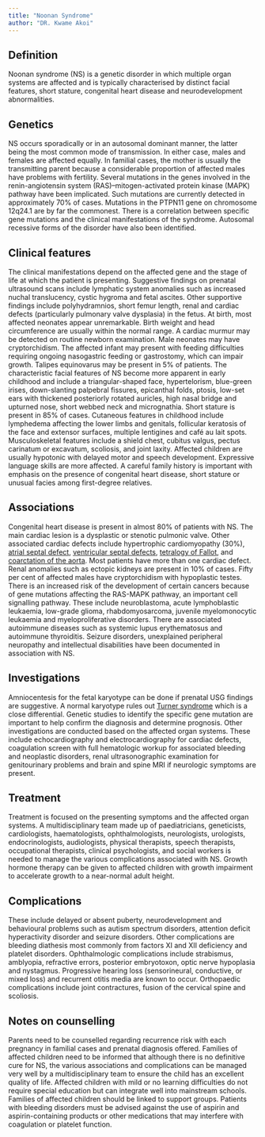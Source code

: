 ```yaml
---
title: "Noonan Syndrome"
author: "DR. Kwame Akoi"
---
```


## Definition

Noonan syndrome (NS) is a genetic disorder in which multiple organ systems are affected and is
typically characterised by distinct facial features, short stature, congenital heart disease and
neurodevelopment abnormalities.

## Genetics

NS occurs sporadically or in an autosomal dominant manner, the latter being the most common mode of
transmission. In either case, males and females are affected equally. In familial cases, the mother
is usually the transmitting parent because a considerable proportion of affected males have problems
with fertility. Several mutations in the genes involved in the renin-angiotensin system
(RAS)–mitogen-activated protein kinase (MAPK) pathway have been implicated. Such mutations are
currently detected in approximately 70% of cases. Mutations in the PTPN11 gene on chromosome 12q24.1
are by far the commonest. There is a correlation between specific gene mutations and the clinical
manifestations of the syndrome. Autosomal recessive forms of the disorder have also been identified.

## Clinical features

The clinical manifestations depend on the affected gene and the stage of life at which the patient
is presenting. Suggestive findings on prenatal ultrasound scans include lymphatic system anomalies
such as increased nuchal translucency, cystic hygroma and fetal ascites. Other supportive findings
include polyhydramnios, short femur length, renal and cardiac defects (particularly pulmonary valve
dysplasia) in the fetus. At birth, most affected neonates appear unremarkable. Birth weight and head
circumference are usually within the normal range. A cardiac murmur may be detected on routine
newborn examination. Male neonates may have cryptorchidism. The affected infant may present with
feeding difficulties requiring ongoing nasogastric feeding or gastrostomy, which can impair growth.
Talipes equinovarus may be present in 5% of patients. The characteristic facial features of NS
become more apparent in early childhood and include a triangular-shaped face, hypertelorism,
blue-green irises, down-slanting palpebral fissures, epicanthal folds, ptosis, low-set ears with
thickened posteriorly rotated auricles, high nasal bridge and upturned nose, short webbed neck and
micrognathia. Short stature is present in 85% of cases. Cutaneous features in childhood include
lymphedema affecting the lower limbs and genitals, follicular keratosis of the face and extensor
surfaces, multiple lentigines and café au lait spots. Musculoskeletal features include a shield
chest, cubitus valgus, pectus carinatum or excavatum, scoliosis, and joint laxity. Affected children
are usually hypotonic with delayed motor and speech development. Expressive language skills are more
affected. A careful family history is important with emphasis on the presence of congenital heart
disease, short stature or unusual facies among first-degree relatives.

## Associations

Congenital heart disease is present in almost 80% of patients with NS. The main cardiac lesion is a
dysplastic or stenotic pulmonic valve. Other associated cardiac defects include hypertrophic
cardiomyopathy (30%), [atrial septal defect](cvs-asd.qmd), [ventricular septal
defects](cvs-vsd.qmd), [tetralogy of Fallot](cvs-tof.qmd), and [coarctation of the
aorta](cvs-coa.qmd). Most patients have more than one cardiac defect. Renal anomalies such as
ectopic kidneys are present in 10% of cases. Fifty per cent of affected males have cryptorchidism
with hypoplastic testes. There is an increased risk of the development of certain cancers because of
gene mutations affecting the RAS-MAPK pathway, an important cell signalling pathway. These include
neuroblastoma, acute lymphoblastic leukaemia, low-grade glioma, rhabdomyosarcoma, juvenile
myelomonocytic leukaemia and myeloproliferative disorders. There are associated autoimmune diseases
such as systemic lupus erythematosus and autoimmune thyroiditis. Seizure disorders, unexplained
peripheral neuropathy and intellectual disabilities have been documented in association with NS.

## Investigations

Amniocentesis for the fetal karyotype can be done if prenatal USG findings are suggestive. A normal
karyotype rules out [Turner syndrome](synd-turners.qmd) which is a close differential. Genetic
studies to identify the specific gene mutation are important to help confirm the diagnosis and
determine prognosis. Other investigations are conducted based on the affected organ systems. These
include echocardiography and electrocardiography for cardiac defects, coagulation screen with full
hematologic workup for associated bleeding and neoplastic disorders, renal ultrasonographic
examination for genitourinary problems and brain and spine MRI if neurologic symptoms are present.

## Treatment

Treatment is focused on the presenting symptoms and the affected organ systems. A multidisciplinary
team made up of paediatricians, geneticists, cardiologists, haematologists, ophthalmologists,
neurologists, urologists, endocrinologists, audiologists, physical therapists, speech therapists,
occupational therapists, clinical psychologists, and social workers is needed to manage the various
complications associated with NS. Growth hormone therapy can be given to affected children with
growth impairment to accelerate growth to a near-normal adult height.

## Complications

These include delayed or absent puberty, neurodevelopment and behavioural problems such as autism
spectrum disorders, attention deficit hyperactivity disorder and seizure disorders. Other
complications are bleeding diathesis most commonly from factors XI and XII deficiency and platelet
disorders. Ophthalmologic complications include strabismus, amblyopia, refractive errors, posterior
embryotoxon, optic nerve hypoplasia and nystagmus. Progressive hearing loss (sensorineural,
conductive, or mixed loss) and recurrent otitis media are known to occur. Orthopaedic complications
include joint contractures, fusion of the cervical spine and scoliosis.

## Notes on counselling

Parents need to be counselled regarding recurrence risk with each pregnancy in familial cases and
prenatal diagnosis offered. Families of affected children need to be informed that although there is
no definitive cure for NS, the various associations and complications can be managed very well by a
multidisciplinary team to ensure the child has an excellent quality of life. Affected children with
mild or no learning difficulties do not require special education but can integrate well into
mainstream schools. Families of affected children should be linked to support groups. Patients with
bleeding disorders must be advised against the use of aspirin and aspirin-containing products or
other medications that may interfere with coagulation or platelet function.
